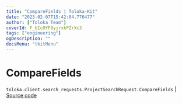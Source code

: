 ```yaml
---
title: "CompareFields | Toloka-Kit"
date: "2023-02-07T15:42:04.776477"
author: ["Toloka Team"]
coverId: F_bIcOYF9yjrxkPZrXc3
tags: ["engineering"]
ogDescription: ""
docsMenu: "tkitMenu"
---
```


# CompareFields
`toloka.client.search_requests.ProjectSearchRequest.CompareFields` | [Source code](https://github.com/Toloka/toloka-kit/blob/v1.1.3/src/client/search_requests.py#L194)